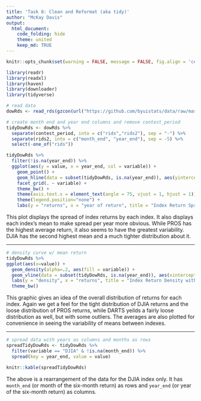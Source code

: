 ```yaml
---
title: 'Task 8: Clean and Reformat (aka tidy)'
author: "McKay Davis"
output: 
  html_document:
    code_folding: hide
    theme: united
    keep_md: TRUE
---
```


```r
knitr::opts_chunk$set(warning = FALSE, message = FALSE, fig.align = 'center', fig.width = 12, fig.height = 6)

library(readr)
library(readxl)
library(haven)
library(downloader)
library(tidyverse)

# read data
dowRds <- read_rds(gzcon(url("https://github.com/byuistats/data/raw/master/Dart_Expert_Dow_6month_anova/Dart_Expert_Dow_6month_anova.RDS")))

# create month end and year end columns and remove contest_period
tidyDowRds <- dowRds %>%
  separate(contest_period, into = c("rids","rids2"), sep = "-") %>%
  separate(rids2, into = c("month_end", "year_end"), sep = -5) %>%
  select(-one_of("rids"))
```

```r
tidyDowRds %>%
  filter(!is.na(year_end)) %>%
  ggplot(aes(y = value, x = year_end, col = variable)) +
    geom_point() +
    geom_hline(data = subset(tidyDowRds, is.na(year_end)), aes(yintercept = value)) +
    facet_grid(. ~ variable) +
    theme_bw() +
    theme(axis.text.x = element_text(angle = 75, vjust = 1, hjust = 1)) +
    theme(legend.position="none") +
    labs(y = "returns", x = "year of return", title = "Index Return Spread")
```

This plot displays the spread of index returns by each index. It also displays each index's mean to make spread per year more obvious. While PROS has the highest average return, it also seems to have the greatest variability. DJIA has the second highest mean and a much tighter distribution about it.

<hr/>

```r
# density curve w/ mean return
tidyDowRds %>%
ggplot(aes(x=value)) + 
  geom_density(alpha=.2, aes(fill = variable)) +
  geom_vline(data = subset(tidyDowRds, is.na(year_end)), aes(xintercept = value, col = variable), alpha = 0.4) +
  labs(y = "density", x = "returns", title = "Index Return Density with Mean Return", fill = "Index", col = "Index") +
  theme_bw()
```

This graphic gives an idea of the overall distribution of returns for each index. Again we get a feel for the tight distribution of DJIA returns and the loose distribution of PROS returns, while DARTS yeilds a fairly loose distribution as well, but with some outliers. The averages are also plotted for convenience in seeing the variability of means between indexes.

<hr/>

```r
# spread data with years as columns and months as rows
spreadTidyDowRds <- tidyDowRds %>%
  filter(variable == "DJIA" & !is.na(month_end)) %>%
  spread(key = year_end, value = value)

knitr::kable(spreadTidyDowRds)
```

The above is a rearrangement of the data for the DJIA index only. It has `month_end` (or month of the six-month return) as rows and `year_end` (or year of the six-month return) as columns.

<br/>
